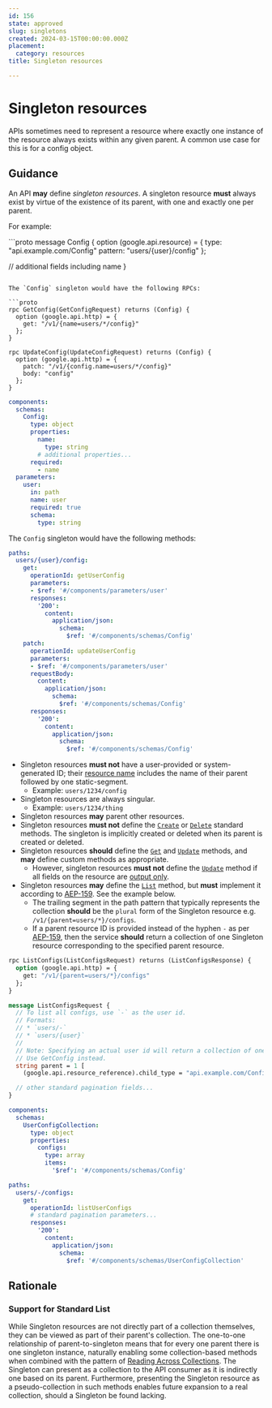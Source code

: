 ```yaml
---
id: 156
state: approved
slug: singletons
created: 2024-03-15T00:00:00.000Z
placement:
  category: resources
title: Singleton resources

--- 
```


# Singleton resources

APIs sometimes need to represent a resource where exactly one instance of the
resource always exists within any given parent. A common use case for this is
for a config object.

## Guidance

An API **may** define _singleton resources_. A singleton resource **must**
always exist by virtue of the existence of its parent, with one and exactly one
per parent.

For example:

<Tabs>
  <TabItem label="Protocol Buffer">
```proto
message Config {
  option (google.api.resource) = {
    type: "api.example.com/Config"
    pattern: "users/{user}/config"
  };

  // additional fields including name
}
```

The `Config` singleton would have the following RPCs:

```proto
rpc GetConfig(GetConfigRequest) returns (Config) {
  option (google.api.http) = {
    get: "/v1/{name=users/*/config}"
  };
}

rpc UpdateConfig(UpdateConfigRequest) returns (Config) {
  option (google.api.http) = {
    patch: "/v1/{config.name=users/*/config}"
    body: "config"
  };
}
```

  </TabItem>
  <TabItem label="OpenAPI 3.0">

```yaml
components:
  schemas:
    Config:
      type: object
      properties:
        name:
          type: string
        # additional properties...
      required:
        - name
  parameters:
    user:
      in: path
      name: user
      required: true
      schema:
        type: string
```

The `Config` singleton would have the following methods:

```yaml
paths:
  users/{user}/config:
    get:
      operationId: getUserConfig
      parameters:
      - $ref: '#/components/parameters/user'
      responses:
        '200':
          content:
            application/json:
              schema:
                $ref: '#/components/schemas/Config'
    patch:
      operationId: updateUserConfig
      parameters:
      - $ref: '#/components/parameters/user'
      requestBody:
        content:
          application/json:
            schema:
              $ref: '#/components/schemas/Config'
      responses:
        '200':
          content:
            application/json:
              schema:
                $ref: '#/components/schemas/Config'
```

  </TabItem>
<Tabs>

- Singleton resources **must not** have a user-provided or system-generated ID;
  their [resource name][aep-122] includes the name of their parent followed by
  one static-segment.
  - Example: `users/1234/config`
- Singleton resources are always singular.
  - Example: `users/1234/thing`
- Singleton resources **may** parent other resources.
- Singleton resources **must not** define the [`Create`][aep-133] or
  [`Delete`][aep-135] standard methods. The singleton is implicitly created or
  deleted when its parent is created or deleted.
- Singleton resources **should** define the [`Get`][aep-131] and
  [`Update`][aep-134] methods, and **may** define custom methods as
  appropriate.
  - However, singleton resources **must not** define the [`Update`][aep-134]
    method if all fields on the resource are [output only][aep-203].
- Singleton resources **may** define the [`List`][aep-132] method, but **must**
  implement it according to [AEP-159][aep-159]. See the example below.
  - The trailing segment in the path pattern that typically represents the
    collection **should** be the `plural` form of the Singleton resource e.g.
    `/v1/{parent=users/*}/configs`.
  - If a parent resource ID is provided instead of the hyphen `-` as per
    [AEP-159][aep-159], then the service **should** return a collection of one Singleton
    resource corresponding to the specified parent resource.

<Tabs>
  <TabItem label="Protocol Buffer">

```proto
rpc ListConfigs(ListConfigsRequest) returns (ListConfigsResponse) {
  option (google.api.http) = {
    get: "/v1/{parent=users/*}/configs"
  };
}

message ListConfigsRequest {
  // To list all configs, use `-` as the user id.
  // Formats:
  // * `users/-`
  // * `users/{user}`
  //
  // Note: Specifying an actual user id will return a collection of one config.
  // Use GetConfig instead.
  string parent = 1 [
    (google.api.resource_reference).child_type = "api.example.com/Config"];

  // other standard pagination fields...
}
```

  </TabItem>
  <TabItem label="OpenAPI 3.0">

```yaml
components:
  schemas:
    UserConfigCollection:
      type: object
      properties:
        configs:
          type: array
          items:
            '$ref': '#/components/schemas/Config'

paths:
  users/-/configs:
    get:
      operationId: listUserConfigs
      # standard pagination parameters...
      responses:
        '200':
          content:
            application/json:
              schema:
                $ref: '#/components/schemas/UserConfigCollection'
```

  </TabItem>
<Tabs>

## Rationale

### Support for Standard List

While Singleton resources are not directly part of a collection themselves, they
can be viewed as part of their parent's collection. The one-to-one relationship
of parent-to-singleton means that for every one parent there is one singleton
instance, naturally enabling some collection-based methods when combined with
the pattern of [Reading Across Collections][aep-159]. The Singleton can present
as a collection to the API consumer as it is indirectly one based on its parent.
Furthermore, presenting the Singleton resource as a pseudo-collection in such
methods enables future expansion to a real collection, should a Singleton be
found lacking.


[aep-122]: ./0122.md
[aep-131]: ./0131.md
[aep-132]: ./0132.md
[aep-133]: ./0133.md
[aep-134]: ./0134.md
[aep-135]: ./0135.md
[aep-159]: ./0159.md
[aep-203]: ./0203.md#output-only
